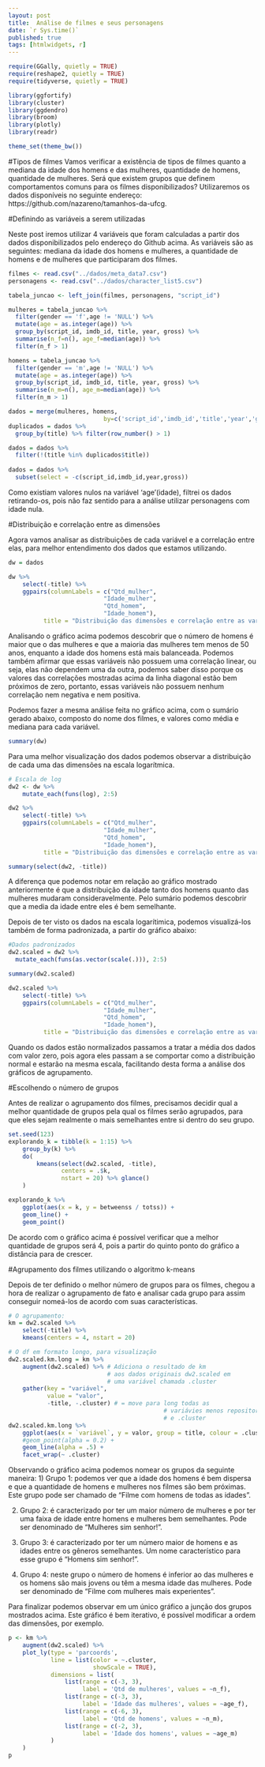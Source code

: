 ```yaml
---
layout: post
title:  Análise de filmes e seus personagens
date: `r Sys.time()`
published: true
tags: [htmlwidgets, r]
---
```


```r
require(GGally, quietly = TRUE)
require(reshape2, quietly = TRUE)
require(tidyverse, quietly = TRUE)

library(ggfortify)
library(cluster)
library(ggdendro)
library(broom)
library(plotly)
library(readr)

theme_set(theme_bw())
```


#Tipos de filmes
Vamos verificar a existência de tipos de filmes quanto a mediana da idade dos homens e das mulheres, quantidade de homens, quantidade de mulheres. Será que existem grupos que definem comportamentos comuns para os filmes disponibilizados? Utilizaremos os dados disponíveis no seguinte endereço: https://github.com/nazareno/tamanhos-da-ufcg.


#Definindo as variáveis a serem utilizadas 

Neste post iremos utilizar 4 variáveis que foram calculadas a partir dos dados disponibilizados pelo endereço do Github acima. As variáveis são as seguintes: mediana da idade dos homens e mulheres, a quantidade de homens e de mulheres que participaram dos filmes. 


```r
filmes <- read.csv("../dados/meta_data7.csv")
personagens <- read.csv("../dados/character_list5.csv")

tabela_juncao <- left_join(filmes, personagens, "script_id")

mulheres = tabela_juncao %>%
  filter(gender == 'f',age != 'NULL') %>%
  mutate(age = as.integer(age)) %>%
  group_by(script_id, imdb_id, title, year, gross) %>%
  summarise(n_f=n(), age_f=median(age)) %>% 
  filter(n_f > 1)

homens = tabela_juncao %>%
  filter(gender == 'm',age != 'NULL') %>%
  mutate(age = as.integer(age)) %>%
  group_by(script_id, imdb_id, title, year, gross) %>%
  summarise(n_m=n(), age_m=median(age)) %>% 
  filter(n_m > 1)

dados = merge(mulheres, homens, 
                           by=c('script_id','imdb_id','title','year','gross'))
duplicados = dados %>%
  group_by(title) %>% filter(row_number() > 1)

dados = dados %>% 
  filter(!(title %in% duplicados$title))
  
dados = dados %>%
  subset(select = -c(script_id,imdb_id,year,gross))
```

Como existiam valores nulos na variável 'age'(idade), filtrei os dados retirando-os, pois não faz sentido para a análise utilizar personagens com idade nula.  


#Distribuição e correlação entre as dimensões

Agora vamos analisar as distribuições de cada variável e a correlação entre elas, para melhor entendimento dos dados que estamos utilizando.

```r
dw = dados

dw %>% 
    select(-title) %>% 
    ggpairs(columnLabels = c("Qtd_mulher",
                           "Idade_mulher",
                           "Qtd_homem",
                           "Idade_homem"), 
          title = "Distribuição das dimensões e correlação entre as variáveis")
```


Analisando o gráfico acima podemos descobrir que o número de homens é maior que o das mulheres e que a maioria das mulheres tem menos de 50 anos, enquanto a idade dos homens está mais balanceada. Podemos também afirmar que essas variáveis não possuem uma correlação linear, ou seja, elas não dependem uma da outra, podemos saber disso porque os valores das correlações mostradas acima da linha diagonal estão bem próximos de zero, portanto, essas variáveis não possuem nenhum correlação nem negativa e nem positiva.

Podemos fazer a mesma análise feita no gráfico acima, com o sumário gerado abaixo, composto do nome dos filmes, e valores como média e mediana para cada variável.

```r
summary(dw)
```

Para uma melhor visualização dos dados podemos observar a distribuição de cada uma das dimensões na escala logarítmica.

```r
# Escala de log 
dw2 <- dw %>% 
    mutate_each(funs(log), 2:5)

dw2 %>% 
    select(-title) %>% 
    ggpairs(columnLabels = c("Qtd_mulher",
                           "Idade_mulher",
                           "Qtd_homem",
                           "Idade_homem"), 
          title = "Distribuição das dimensões e correlação entre as variáveis")

summary(select(dw2, -title))

```

A diferença que podemos notar em relação ao gráfico mostrado anteriormente é que a distribuição da idade tanto dos homens quanto das mulheres mudaram consideravelmente. Pelo sumário podemos descobrir que a media da idade entre eles é bem semelhante.

Depois de ter visto os dados na escala logarítimica, podemos visualizá-los também de forma padronizada, a partir do gráfico abaixo:

```r
#Dados padronizados
dw2.scaled = dw2 %>% 
  mutate_each(funs(as.vector(scale(.))), 2:5)

summary(dw2.scaled)

dw2.scaled %>% 
    select(-title) %>% 
    ggpairs(columnLabels = c("Qtd_mulher",
                           "Idade_mulher",
                           "Qtd_homem",
                           "Idade_homem"), 
          title = "Distribuição das dimensões e correlação entre as variáveis")
```

Quando os dados estão normalizados passamos a tratar a média dos dados com valor zero, pois agora eles passam a se comportar como a distribuição normal e estarão na mesma escala, facilitando desta forma a análise dos gráficos de agrupamento.

#Escolhendo o número de grupos

Antes de realizar o agrupamento dos filmes, precisamos decidir qual a melhor quantidade de grupos pela qual os filmes serão agrupados, para que eles sejam realmente o mais semelhantes entre si dentro do seu grupo.

```r
set.seed(123)
explorando_k = tibble(k = 1:15) %>% 
    group_by(k) %>% 
    do(
        kmeans(select(dw2.scaled, -title), 
               centers = .$k, 
               nstart = 20) %>% glance()
    )

explorando_k %>% 
    ggplot(aes(x = k, y = betweenss / totss)) + 
    geom_line() + 
    geom_point()
```

De acordo com o gráfico acima é possível verificar que a melhor quantidade de grupos será 4, pois a partir do quinto ponto do gráfico a distância para de crescer.


#Agrupamento dos filmes utilizando o algoritmo k-means

Depois de ter definido o melhor número de grupos para os filmes, chegou a hora de realizar o agrupamento de fato e analisar cada grupo para assim conseguir nomeá-los de acordo com suas características. 

```r
# O agrupamento:
km = dw2.scaled %>% 
    select(-title) %>% 
    kmeans(centers = 4, nstart = 20)

# O df em formato longo, para visualização 
dw2.scaled.km.long = km %>% 
    augment(dw2.scaled) %>% # Adiciona o resultado de km 
                            # aos dados originais dw2.scaled em 
                            # uma variável chamada .cluster
    gather(key = "variável", 
           value = "valor", 
           -title, -.cluster) # = move para long todas as 
                                            # variávies menos repository_language 
                                            # e .cluster
dw2.scaled.km.long %>% 
    ggplot(aes(x = `variável`, y = valor, group = title, colour = .cluster)) + 
    #geom_point(alpha = 0.2) + 
    geom_line(alpha = .5) + 
    facet_wrap(~ .cluster) 

```


Observando o gráfico acima podemos nomear os grupos da seguinte maneira:
1) Grupo 1: podemos ver que a idade dos homens é bem dispersa e que a quantidade de homens e mulheres nos filmes são bem próximas. Este grupo pode ser chamado de "Filme com homens de todas as idades".

2) Grupo 2: é caracterizado por ter um maior número de mulheres e por ter uma faixa de idade entre homens e mulheres bem semelhantes. Pode ser denominado de "Mulheres sim senhor!".

3) Grupo 3: é caracterizado por ter um número maior de homens e as idades entre os gêneros semelhantes. Um nome característico para esse grupo é "Homens sim senhor!".

4) Grupo 4: neste grupo o número de homens é inferior ao das mulheres e os homens são mais jovens ou têm a mesma idade das mulheres. Pode ser denominado de "Filme com mulheres mais experientes".


Para finalizar podemos observar em um único gráfico a junção dos grupos mostrados acima. Este gráfico é bem iterativo, é possível modificar a ordem das dimensões, por exemplo.

```r
p <- km %>% 
    augment(dw2.scaled) %>%
    plot_ly(type = 'parcoords',
            line = list(color = ~.cluster, 
                        showScale = TRUE),
            dimensions = list(
                list(range = c(-3, 3),
                     label = 'Qtd de mulheres', values = ~n_f),
                list(range = c(-3, 3),
                     label = 'Idade das mulheres', values = ~age_f),
                list(range = c(-6, 3),
                     label = 'Qtd de homens', values = ~n_m),
                list(range = c(-2, 3),
                     label = 'Idade dos homens', values = ~age_m)
            )
    )
p

```




